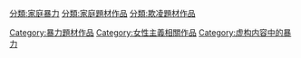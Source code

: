 [[分類:家庭暴力|分類:家庭暴力]]
[[分類:家庭題材作品‎|分類:家庭題材作品‎]]
[[分類:欺凌題材作品|分類:欺凌題材作品]]
[[Category:暴力題材作品|Category:暴力題材作品]]
[[Category:女性主義相關作品|Category:女性主義相關作品]]
[[Category:虚构内容中的暴力|Category:虚构内容中的暴力]]